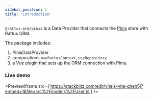 ```yaml
---
sidebar_position: 1
title: "Introduction"
---
```


`@rattus-orm/pinia` is a Data Provider that connects the [Pinia](https://pinia.vuejs.org/) store with Rattus ORM.

The package includes:
1. PiniaDataProvider
2. compositions `useRattusContext`, `useRepository`
3. a Vue plugin that sets up the ORM connection with Pinia.

### Live demo
<PreviewIframe src={'https://stackblitz.com/edit/vitejs-vite-gheh5j?embed=1&file=src%2Fmodels%2FUser.ts'} />
